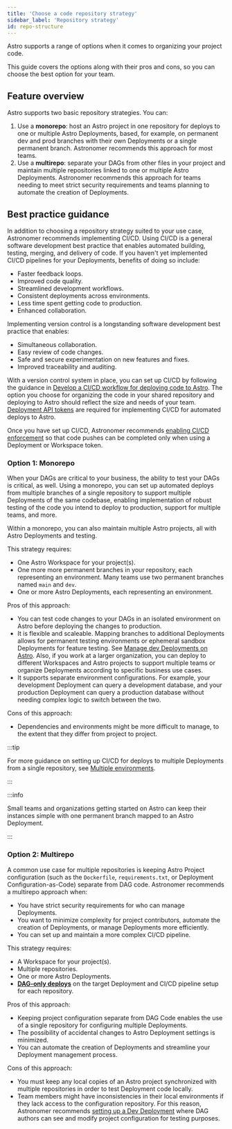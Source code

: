 ```yaml
---
title: 'Choose a code repository strategy'
sidebar_label: 'Repository strategy'
id: repo-structure
---
```



Astro supports a range of options when it comes to organizing your project code. 

This guide covers the options along with their pros and cons, so you can choose the best option for your team.

## Feature overview

Astro supports two basic repository strategies. You can:
1. Use a **monorepo**: host an Astro project in one repository for deploys to one or multiple Astro Deployments, based, for example, on permanent dev and prod branches with their own Deployments or a single permanent branch. Astronomer recommends this approach for most teams.
2. Use a **multirepo**: separate your DAGs from other files in your project and maintain multiple repositories linked to one or multiple Astro Deployments. Astronomer recommends this approach for teams needing to meet strict security requirements and teams planning to automate the creation of Deployments.

## Best practice guidance

In addition to choosing a repository strategy suited to your use case, Astronomer recommends implementing CI/CD. Using CI/CD is a general software development best practice that enables automated building, testing, merging, and delivery of code. If you haven't yet implemented CI/CD pipelines for your Deployments, benefits of doing so include:
- Faster feedback loops.
- Improved code quality.
- Streamlined development workflows.
- Consistent deployments across environments.
- Less time spent getting code to production.
- Enhanced collaboration.

Implementing version control is a longstanding software development best practice that enables:
- Simultaneous collaboration.
- Easy review of code changes.
- Safe and secure experimentation on new features and fixes.
- Improved traceability and auditing.

With a version control system in place, you can set up CI/CD by following the guidance in [Develop a CI/CD workflow for deploying code to Astro](https://astronomer.io/docs/astro/set-up-ci-cd). The option you choose for organizing the code in your shared repository and deploying to Astro should reflect the size and needs of your team. [Deployment API tokens](https://www.astronomer.io/docs/astro/deployment-api-tokens) are required for implementing CI/CD for automated deploys to Astro. 

Once you have set up CI/CD, Astronomer recommends [enabling CI/CD enforcement](https://www.astronomer.io/docs/astro/set-up-ci-cd#enforce-cicd) so that code pushes can be completed only when using a Deployment or Workspace token.

### Option 1: Monorepo

<MostCommonBadge/>

When your DAGs are critical to your business, the ability to test your DAGs is critical, as well. Using a monorepo, you can set up automated deploys from multiple branches of a single repository to support multiple Deployments of the same codebase, enabling implementation of robust testing of the code you intend to deploy to production, support for multiple teams, and more.

Within a monorepo, you can also maintain multiple Astro projects, all with Astro Deployments and testing.

This strategy requires:
- One Astro Workspace for your project(s).
- One more more permanent branches in your repository, each representing an environment. Many teams use two permanent branches named `main` and `dev`.
- One or more Astro Deployments, each representing an environment.

Pros of this approach:
- You can test code changes to your DAGs in an isolated environment on Astro before deploying the changes to production.
- It is flexible and scaleable. Mapping branches to additional Deployments allows for permanent testing environments or ephemeral sandbox Deployments for feature testing. See [Manage dev Deployments on Astro](manage-dev-deployments). Also, if you work at a larger organization, you can deploy to different Workspaces and Astro projects to support multiple teams or organize Deployments according to specific business use cases.
- It supports separate environment configurations. For example, your development Deployment can query a development database, and your production Deployment can query a production database without needing complex logic to switch between the two.

Cons of this approach:
- Dependencies and environments might be more difficult to manage, to the extent that they differ from project to project.

:::tip

For more guidance on setting up CI/CD for deploys to multiple Deployments from a single repository, see [Multiple environments](https://www.astronomer.io/docs/astro/set-up-ci-cd#multiple-environments).

:::

:::info

Small teams and organizations getting started on Astro can keep their instances simple with one permanent branch mapped to an Astro Deployment.

:::

### Option 2: Multirepo

A common use case for multiple repositories is keeping Astro Project configuration (such as the `Dockerfile`, `requirements.txt`, or Deployment Configuration-as-Code) separate from DAG code. Astronomer recommends a multirepo approach when:
- You have strict security requirements for who can manage Deployments.
- You want to minimize complexity for project contributors, automate the creation of Deployments, or manage Deployments more efficiently.
- You can set up and maintain a more complex CI/CD pipeline.

This strategy requires:
- A Workspace for your project(s).
- Multiple repositories.
- One or more Astro Deployments.
- [**DAG-only deploys**](https://www.astronomer.io/docs/astro/deploy-dags#enable-or-disable-dag-only-deploys-on-a-deployment) on the target Deployment and CI/CD pipeline setup for each repository.

Pros of this approach:
- Keeping project configuration separate from DAG Code enables the use of a single repository for configuring multiple Deployments.
- The possibility of accidental changes to Astro Deployment settings is minimized.
- You can automate the creation of Deployments and streamline your Deployment management process.

Cons of this approach:
- You must keep any local copies of an Astro project synchronized with multiple repositories in order to test Deployment code locally.
- Team members might have inconsistencies in their local environments if they lack access to the configuration repository. For this reason, Astronomer recommends [setting up a Dev Deployment](manage-dev-deployments) where DAG authors can see and modify project configuration for testing purposes.
